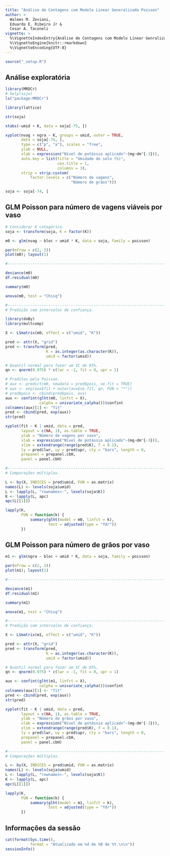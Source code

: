 ```yaml
---
title: "Análise de Contagens com Modelo Linear Generalizado Poisson"
author: >
  Walmes M. Zeviani,
  Eduardo E. Ribeiro Jr &
  Cesar A. Taconeli
vignette: >
  %\VignetteIndexEntry{Análise de Contagens com Modelo Linear Genralizado Poisson}
  %\VignetteEngine{knitr::rmarkdown}
  %\VignetteEncoding{UTF-8}
---
```


```r
source("_setup.R")
```

## Análise exploratória

```r
library(MRDCr)
# help(soja)
ls("package:MRDCr")

library(lattice)

str(soja)

xtabs(~umid + K, data = soja[-75, ])

xyplot(nvag + ngra ~ K, groups = umid, outer = TRUE,
       data = soja[-74, ],
       type = c("p", "a"), scales = "free",
       ylab = NULL,
       xlab = expression("Nível de potássio aplicado"~(mg~dm^{-3})),
       auto.key = list(title = "Umidade do solo (%)",
                       cex.title = 1,
                       columns = 3),
       strip = strip.custom(
           factor.levels = c("Número de vagens",
                             "Número de grãos")))

soja <- soja[-74, ]
```

## GLM Poisson para número de vagens viáveis por vaso

```r
# Considerar K categórico.
soja <- transform(soja, K = factor(K))

m0 <- glm(nvag ~ bloc + umid * K, data = soja, family = poisson)

par(mfrow = c(2, 2))
plot(m0); layout(1)

#-----------------------------------------------------------------------

deviance(m0)
df.residual(m0)

summary(m0)

anova(m0, test = "Chisq")

#-----------------------------------------------------------------------
# Predição com intervalos de confiança.

library(doBy)
library(multcomp)

X <- LSmatrix(m0, effect = c("umid", "K"))

pred <- attr(X, "grid")
pred <- transform(pred,
                  K = as.integer(as.character(K)),
                  umid = factor(umid))

# Quantil normal para fazer um IC de 95%.
qn <- qnorm(0.975) * c(lwr = -1, fit = 0, upr = 1)

# Preditos pela Poisson.
# aux <- predict(m0, newdata = pred$pois, se.fit = TRUE)
# aux <- exp(aux$fit + outer(aux$se.fit, qn, FUN = "*"))
# pred$pois <- cbind(pred$pois, aux)
aux <- confint(glht(m0, linfct = X),
               calpha = univariate_calpha())$confint
colnames(aux)[1] <- "fit"
pred <- cbind(pred, exp(aux))
str(pred)

xyplot(fit ~ K | umid, data = pred,
       layout = c(NA, 1), as.table = TRUE,
       ylab = "Número de vagens por vaso",
       xlab = expression("Nível de potássio aplicado"~(mg~dm^{-3})),
       xlim = extendrange(range(pred$K), f = 0.1),
       ly = pred$lwr, uy = pred$upr, cty = "bars", length = 0,
       prepanel = prepanel.cbH,
       panel = panel.cbH)

#-----------------------------------------------------------------------
# Comparações múltiplas.

L <- by(X, INDICES = pred$umid, FUN = as.matrix)
names(L) <- levels(soja$umid)
L <- lapply(L, "rownames<-", levels(soja$K))
K <- lapply(L, apc)
apc(L[[1]])

lapply(K,
       FUN = function(k) {
           summary(glht(model = m0, linfct = k),
                   test = adjusted(type = "fdr"))
       })
```

## GLM Poisson para número de grãos por vaso

```r
m1 <- glm(ngra ~ bloc + umid * K, data = soja, family = poisson)

par(mfrow = c(2, 2))
plot(m1); layout(1)

#-----------------------------------------------------------------------

deviance(m1)
df.residual(m1)

summary(m1)

anova(m1, test = "Chisq")

#-----------------------------------------------------------------------
# Predição com intervalos de confiança.

X <- LSmatrix(m1, effect = c("umid", "K"))

pred <- attr(X, "grid")
pred <- transform(pred,
                  K = as.integer(as.character(K)),
                  umid = factor(umid))

# Quantil normal para fazer um IC de 95%.
qn <- qnorm(0.975) * c(lwr = -1, fit = 0, upr = 1)

aux <- confint(glht(m1, linfct = X),
               calpha = univariate_calpha())$confint
colnames(aux)[1] <- "fit"
pred <- cbind(pred, exp(aux))
str(pred)

xyplot(fit ~ K | umid, data = pred,
       layout = c(NA, 1), as.table = TRUE,
       ylab = "Número de grãos por vaso",
       xlab = expression("Nível de potássio aplicado"~(mg~dm^{-3})),
       xlim = extendrange(range(pred$K), f = 0.1),
       ly = pred$lwr, uy = pred$upr, cty = "bars", length = 0,
       prepanel = prepanel.cbH,
       panel = panel.cbH)

#-----------------------------------------------------------------------
# Comparações múltiplas.

L <- by(X, INDICES = pred$umid, FUN = as.matrix)
names(L) <- levels(soja$umid)
L <- lapply(L, "rownames<-", levels(soja$K))
K <- lapply(L, apc)
apc(L[[1]])

lapply(K,
       FUN = function(k) {
           summary(glht(model = m1, linfct = k),
                   test = adjusted(type = "fdr"))
       })
```

## Informações da sessão

```r
cat(format(Sys.time(),
           format = "Atualizado em %d de %B de %Y.\n\n"))
sessionInfo()
```

